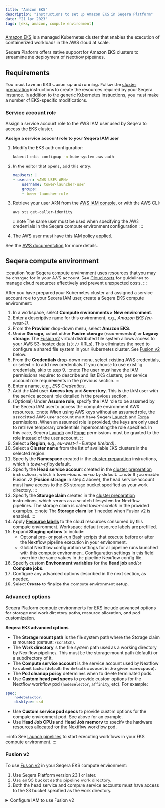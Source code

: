 ```yaml
---
title: "Amazon EKS"
description: "Instructions to set up Amazon EKS in Seqera Platform"
date: "21 Apr 2023"
tags: [eks, amazon, compute environment]
---
```


[Amazon EKS](https://aws.amazon.com/eks/) is a managed Kubernetes cluster that enables the execution of containerized workloads in the AWS cloud at scale.

Seqera Platform offers native support for Amazon EKS clusters to streamline the deployment of Nextflow pipelines.

## Requirements

You must have an EKS cluster up and running. Follow the [cluster preparation](../compute-envs/k8s.mdx#cluster-preparation) instructions to create the resources required by your Seqera instance. In addition to the generic Kubernetes instructions, you must make a number of EKS-specific modifications.

### Service account role

Assign a service account role to the AWS IAM user used by Seqera to access the EKS cluster.

**Assign a service account role to your Seqera IAM user**

1. Modify the EKS auth configuration:

    ```bash
    kubectl edit configmap -n kube-system aws-auth
    ```

1. In the editor that opens, add this entry:

    ```yaml
    mapUsers: |
    - userarn: <AWS USER ARN>
        username: tower-launcher-user
        groups:
        - tower-launcher-role
    ```

1. Retrieve your user ARN from the [AWS IAM console](https://console.aws.amazon.com/iam), or with the AWS CLI:

    ```bash
    aws sts get-caller-identity
    ```

    :::note
    The same user must be used when specifying the AWS credentials in the Seqera compute environment configuration.
    :::

1. The AWS user must have [this](../_templates/eks/eks-iam-policy.json) IAM policy applied.

See the [AWS documentation](https://docs.aws.amazon.com/eks/latest/userguide/add-user-role.html) for more details.

## Seqera compute environment

:::caution
Your Seqera compute environment uses resources that you may be charged for in your AWS account. See [Cloud costs](../monitoring/cloud-costs.mdx) for guidelines to manage cloud resources effectively and prevent unexpected costs.
:::

After you have prepared your Kubernetes cluster and assigned a service account role to your Seqera IAM user, create a Seqera EKS compute environment:

1. In a workspace, select **Compute environments > New environment**.
1. Enter a descriptive name for this environment, e.g., _Amazon EKS (eu-west-1)_.
1. From the **Provider** drop-down menu, select **Amazon EKS**.
1. Under **Storage**, select either **Fusion storage** (recommended) or **Legacy storage**. The [Fusion v2](https://docs.seqera.io/fusion) virtual distributed file system allows access to your AWS S3-hosted data (`s3://` URLs). This eliminates the need to configure a shared file system in your Kubernetes cluster. See [Fusion v2](#fusion-v2) below.
1. From the **Credentials** drop-down menu, select existing AWS credentials, or select **+** to add new credentials. If you choose to use existing credentials, skip to step 9.
    :::note
    The user must have the IAM permissions required to describe and list EKS clusters, per service account role requirements in the previous section.
    :::
1. Enter a name, e.g., _EKS Credentials_.
1. Add the IAM user **Access key** and **Secret key**. This is the IAM user with the service account role detailed in the previous section.
1. (Optional) Under **Assume role**, specify the IAM role to be assumed by the Seqera IAM user to access the compute environment AWS resources.
    :::note
    When using AWS keys without an assumed role, the associated AWS user account must have Seqera [Launch](https://github.com/seqeralabs/nf-tower-aws/tree/master/launch) and [Forge](https://github.com/seqeralabs/nf-tower-aws/tree/master/forge) permissions. When an assumed role is provided, the keys are only used to retrieve temporary credentials impersonating the role specified. In this case, Seqera [Launch](https://github.com/seqeralabs/nf-tower-aws/tree/master/launch) and [Forge](https://github.com/seqeralabs/nf-tower-aws/tree/master/forge) permissions must be granted to the role instead of the user account.
    :::
1. Select a **Region**, e.g., _eu-west-1 - Europe (Ireland)_.
1. Select a **Cluster name** from the list of available EKS clusters in the selected region.
1. Specify the **Namespace** created in the [cluster preparation](../compute-envs/k8s.mdx#cluster-preparation) instructions, which is _tower-nf_ by default.
1. Specify the **Head service account** created in the [cluster preparation](../compute-envs/k8s.mdx#cluster-preparation) instructions, which is _tower-launcher-sa_ by default.
    :::note
    If you enable Fusion v2 (**Fusion storage** in step 4 above), the head service account must have access to the S3 storage bucket specified as your work directory.
    :::
1. Specify the **Storage claim** created in the [cluster preparation](../compute-envs/k8s.mdx#cluster-preparation) instructions, which serves as a scratch filesystem for Nextflow pipelines. The storage claim is called _tower-scratch_ in the provided examples.
    :::note
    The **Storage claim** isn't needed when Fusion v2 is enabled.
    :::
1. Apply [**Resource labels**](../resource-labels/overview.mdx) to the cloud resources consumed by this compute environment. Workspace default resource labels are prefilled.
1. Expand **Staging options** to include:
    - Optional [pre- or post-run Bash scripts](../launch/advanced.mdx#pre--post-run-scripts) that execute before or after the Nextflow pipeline execution in your environment.
    - Global Nextflow configuration settings for all pipeline runs launched with this compute environment. Configuration settings in this field override the same values in the pipeline Nextflow config file. 
1. Specify custom **Environment variables** for the **Head job** and/or **Compute jobs**.
1. Configure any advanced options described in the next section, as needed.
1. Select **Create** to finalize the compute environment setup.

### Advanced options

Seqera Platform compute environments for EKS include advanced options for storage and work directory paths, resource allocation, and pod customization.

**Seqera EKS advanced options**

- The **Storage mount path** is the file system path where the Storage claim is mounted (default: `/scratch`).
- The **Work directory** is the file system path used as a working directory by Nextflow pipelines. This must be the storage mount path (default) or a subdirectory of it.
- The **Compute service account** is the service account used by Nextflow to submit tasks (default: the `default` account in the given namespace).
- The **Pod cleanup policy** determines when to delete terminated pods.
- Use **Custom head pod specs** to provide custom options for the Nextflow workflow pod (`nodeSelector`, `affinity`, etc). For example:

```yaml
spec:
    nodeSelector:
    disktype: ssd
```

- Use **Custom service pod specs** to provide custom options for the compute environment pod. See above for an example.
- Use **Head Job CPUs** and **Head Job memory** to specify the hardware resources allocated for the Nextflow workflow pod.

:::info
See [Launch pipelines](../launch/launchpad.mdx) to start executing workflows in your EKS compute environment.
:::

### Fusion v2

To use [Fusion v2](https://docs.seqera.io/fusion) in your Seqera EKS compute environment:
1. Use Seqera Platform version 23.1 or later.
1. Use an S3 bucket as the pipeline work directory. 
1. Both the head service and compute service accounts must have access to the S3 bucket specified as the work directory.

<details>
  <summary>Configure IAM to use Fusion v2</summary>

  1. Allow the IAM role access to your S3 bucket:

      ```json
      {
          "Version": "2012-10-17",
          "Statement": [
              {
                  "Effect": "Allow",
                  "Action": ["s3:ListBucket"],
                  "Resource": ["arn:aws:s3:::<YOUR-BUCKET>"]
              },
              {
                  "Action": [
                      "s3:GetObject",
                      "s3:PutObject",
                      "s3:PutObjectTagging",
                      "s3:DeleteObject"
                  ],
                  "Resource": ["arn:aws:s3:::<YOUR-BUCKET>/*"],
                  "Effect": "Allow"
              }
          ]
      }
      ```

      Replace `<YOUR-BUCKET>` with a bucket name of your choice.

  1. The IAM role must have a trust relationship with your Kubernetes service account:

      ```json
      {
          "Version": "2012-10-17",
          "Statement": [
              {
                  "Effect": "Allow",
                  "Principal": {
                      "Federated": "arn:aws:iam::<YOUR-ACCOUNT-ID>:oidc-provider/oidc.eks.<YOUR-REGION>.amazonaws.com/id/<YOUR-CLUSTER-ID>"
                  },
                  "Action": "sts:AssumeRoleWithWebIdentity",
                  "Condition": {
                      "StringEquals": {
                          "oidc.eks.eu-west-2.amazonaws.com/id/<YOUR CLUSTER ID>:aud": "sts.amazonaws.com",
                          "oidc.eks.eu-west-2.amazonaws.com/id/<YOUR CLUSTER ID>:sub": "system:serviceaccount:<YOUR-EKS-SERVICE-ACCOUNT>"
                      }
                  }
              }
          ]
      }
      ```

      Replace `<YOUR-ACCOUNT-ID>`, `<YOUR-REGION>`, `<YOUR-CLUSTER-ID>`, `<YOUR-EKS-SERVICE-ACCOUNT>` with your corresponding values.

  1. Annotate the Kubernetes service account with the IAM role:

      ```shell
      kubectl annotate serviceaccount <YOUR-EKS-SERVICE-ACCOUNT> --namespace <YOUR-EKS-NAMESPACE> eks.amazonaws.com/role-arn=arn:aws:iam::<YOUR-ACCOUNT-ID>:role/<YOUR-IAM-ROLE>
      ```

      Replace `<YOUR-EKS-SERVICE-ACCOUNT>`, `<YOUR-EKS-NAMESPACE>`, and `<YOUR-IAM-ROLE>` with your corresponding values.

    See the [AWS documentation](https://docs.aws.amazon.com/eks/latest/userguide/associate-service-account-role.html) for further details.

</details>


